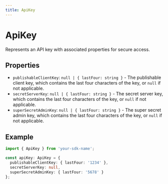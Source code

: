 ```yaml
---
title: ApiKey
---
```


# ApiKey

Represents an API key with associated properties for secure access.

## Properties

- `publishableClientKey`: `null | { lastFour: string }` - The publishable client key, which contains the last four characters of the key, or `null` if not applicable.
- `secretServerKey`: `null | { lastFour: string }` - The secret server key, which contains the last four characters of the key, or `null` if not applicable.
- `superSecretAdminKey`: `null | { lastFour: string }` - The super secret admin key, which contains the last four characters of the key, or `null` if not applicable.

## Example

```typescript
import { ApiKey } from 'your-sdk-name';

const apiKey: ApiKey = {
  publishableClientKey: { lastFour: '1234' },
  secretServerKey: null,
  superSecretAdminKey: { lastFour: '5678' }
};
```